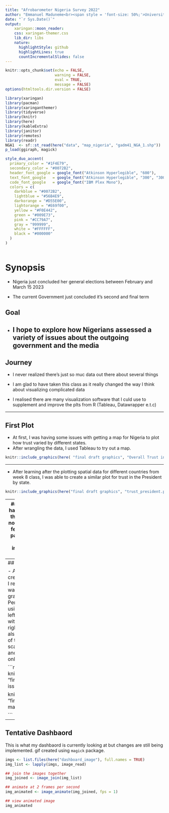 ```yaml
---
title: "Afrobarometer Nigeria Survey 2022"
author: "Emmanuel Maduneme<br><span style = 'font-size: 50%;'>University of Oregon<br>Fall 2022</span>"
date: "`r Sys.Date()`"
output: 
    xaringan::moon_reader:
    css: xaringan-themer.css
    lib_dir: libs
    nature:
      highlightStyle: github
      highlightLines: true
      countIncrementalSlides: false
---
```


```r
knitr::opts_chunk$set(echo = FALSE, 
                      warning = FALSE,
                      eval = TRUE,
                      message = FALSE)
options(htmltools.dir.version = FALSE)

library(xaringan)
library(pacman)
library(xaringanthemer)
library(tidyverse)
library(knitr)
library(here)
library(kableExtra)
library(janitor)
library(remotes)
library(readr)
NGA1  <- sf::st_read(here("data", "map_nigeria", "gadm41_NGA_1.shp"))
p_load(ggiraph, magick)

```

```r
style_duo_accent(
  primary_color = "#1F4E79",
  secondary_color = "#0072B2",
  header_font_google = google_font("Atkinson Hyperlegible", "600"),
  text_font_google   = google_font("Atkinson Hyperlegible", "300", "300i"),
  code_font_google   = google_font("IBM Plex Mono"),
  colors = c(
    darkblue = "#0072B2",
    lightblue = "#56B4E9",
    darkorange = "#D55E00",
    lightorange = "#E69f00",
    yellow = "#F0E442",
    green = "#009E73",
    pink = "#CC79A7",
    gray = "999999",
    white = "#FFFFFF",
    black = "#000000"
  )
)



```

# Synopsis


-   Nigeria just concluded her general elections between February and March 15 2023

-   The current Government just concluded it's second and final term

## Goal
-   I hope to explore how Nigerians assessed a variety of issues about the outgoing government and the media     
---

## Journey

-   I never realized there's just so muc data out there about several things

-   I am glad to have taken this class as it really changed the way I think about visualizing complicated data

-   I realised there are many visualization software that I culd use to supplement and improve the plts from R (Tableau, Datawrapper e.t.c)

---

##  First Plot 

-  At first, I was having some issues with getting a map for Nigeria to plot how trust varied by different states.  
- After wrangling the data, I used Tableau to try out a map. 
```r
knitr::include_graphics(here( "final draft graphics", "Overall Trust in Institutions By State.png"))

```
---

-   After learning after the plotting spatial data for different countries from week 8 class, I was able to create a similar plot for trust in the President by state. 

```r
knitr::include_graphics(here("final draft graphics", "trust_president.png"))

```
---
## Challenges 
-   I am still having challenges labeling the states in a way that is not distracting.
-   I got peer feedback about the color palette and the legend
-   I am still looking into implementing that in the final dashboard. 

```r

knitr::include_graphics(here("final draft graphics", "map_trust.png"))
```

---
## Issue Perceptions

-     After wrangling the data, I created a simple bar plot but I realized `plot_ly` is a great way to make interactive graphs than `ggplotly`. 
-   Perhaps, I am not great at using it. 
-   The one on the left is the first one I made with `ggplot`. The one on the right is the plot_ly
-   I was also able to implement some of the class lessons on scale, colorblind friendliness and minimal use of ink to only relevant information

```r
knitr::include_graphics(here( "final draft graphics", "Old issue plot.png"))

knitr::include_graphics(here( "final draft graphics", "Plotly made issues.png"))



```

---
## Tentative Dashbaord 

This is what my dashbaord is currently looking at but changes are still being implemented. 
gif created using `magick` package. 

```r
imgs <- list.files(here("dashboard_image"), full.names = TRUE)
img_list <- lapply(imgs, image_read)

## join the images together
img_joined <- image_join(img_list)

## animate at 2 frames per second
img_animated <- image_animate(img_joined, fps = 1)

## view animated image
img_animated
```

